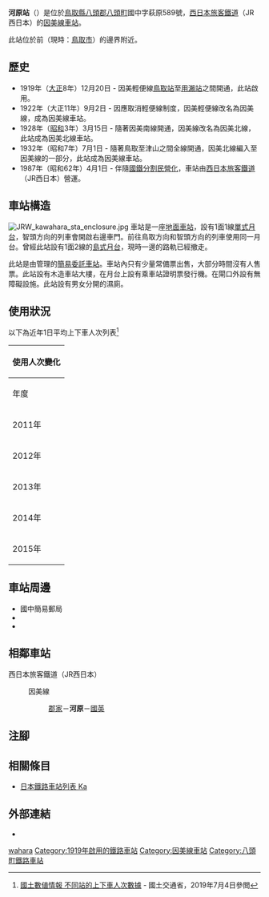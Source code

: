 {{NoteTA
|T=zh-hans:河原站;zh-hk:河原站;zh-tw:河原車站;
|1=zh-hans:河原站;zh-hk:河原站;zh-tw:河原車站;
}}
{{Infobox station
|公司色 = #0072bc
|站名 = 河原
|圖片 = JRW kawahara sta.jpg
|圖片說明 = 車站大樓（2007年10月1日）
|日文原名 = 河原
|平假名 = かわはら
|羅馬拼音 = Kawahara
|副站名 = 
|電報略號 = カハ
|所在地 = {{JPN}}[[鳥取縣|鳥取縣]][[八頭郡|八頭郡]][[八頭町|八頭町]]國中字萩原589號
|座標 = {{coord|35|23|52.08|N|134|13|21.41|E|type:railwaystation_region:JP-24|display=inline,title}}
|車站構造 = [[地面車站|地面車站]]
|月台配置 = 1面1線
|啟用年月日 = 1919年（[[大正|大正]]8年）12月20日
|廢站年月日 = 
|乘客人數 = 
|上下車人次 = 172
|統計年度 = 2015
|轉車 = 
|全寬備註 = [[簡易委託車站|簡易委託車站]]
|adjacent = {{Adjacent stations|system=西日本旅客鐵道|line=SB|left=郡家|right=國英|note-left=3.8km|note-mid=距離[[鳥取站|鳥取]]14.1km|note-right=3.3km}}
}}
'''河原站'''（{{jpn|j=河原駅|hg=かわはらえき|rm=Kawahara eki|f=y}}）是位於[[鳥取縣|鳥取縣]][[八頭郡|八頭郡]][[八頭町|八頭町]]國中字萩原589號，[[西日本旅客鐵道|西日本旅客鐵道]]（JR西日本）的[[因美線|因美線]][[鐵路車站|車站]]。

此站位於前{{Translink|ja|河原町 (鳥取県)|河原町 (鳥取縣)|河原町}}（現時：[[鳥取市|鳥取市]]）的邊界附近。

== 歷史 ==
* 1919年（[[大正|大正]]8年）12月20日 - 因美輕便線[[鳥取站|鳥取站]]至[[用瀨站|用瀨站]]之間開通，此站啟用。
* 1922年（大正11年）9月2日 - 因應取消輕便線制度，因美輕便線改名為因美線，成為因美線車站。
* 1928年（[[昭和|昭和]]3年）3月15日 - 隨著因美南線開通，因美線改名為因美北線，此站成為因美北線車站。
* 1932年（昭和7年）7月1日 - 隨著鳥取至津山之間全線開通，因美北線編入至因美線的一部分，此站成為因美線車站。
* 1987年（昭和62年）4月1日 - 伴隨[[國鐵分割民營化|國鐵分割民營化]]，車站由[[西日本旅客鐵道|西日本旅客鐵道]]（JR西日本）營運。

== 車站構造 ==
[[File:JRW_kawahara_sta_enclosure.jpg|thumb]]
車站是一座[[地面車站|地面車站]]，設有1面1線[[單式月台|單式月台]]，智頭方向的列車會開啟右邊車門。前往鳥取方向和智頭方向的列車使用同一月台。曾經此站設有1面2線的[[島式月台|島式月台]]，現時一邊的路軌已經撤走。

此站是由{{Translink|ja|鳥取鉄道部|鳥取鐵道部}}管理的[[簡易委託車站|簡易委託車站]]。車站內只有少量常備票出售，大部分時間沒有人售票。此站設有木造車站大樓，在月台上設有乘車站證明票發行機。在閘口外設有無障礙設施。此站設有男女分開的濕廁。

== 使用狀況 ==
以下為近年1日平均上下車人次列表<ref name="statistics">[https://umap.openstreetmap.fr/ja/map/map_205730#14/35.4416/134.2644 國土數値情報 不同站的上下車人次數據] {{Wayback|url=https://umap.openstreetmap.fr/ja/map/map_205730#14/35.4416/134.2644 |date=20171113222238 }}{{ja icon}} - 國土交通省，2019年7月4日參閲</ref>
{| class="wikitable" style="margin: 1em 0.2em; text-align: center; font-size: 85%;"
|- style="background: #ddd;"
!colspan="2"|使用人次變化
|-
!年度 !! 1日平均上下車人次
|-
|2011年
|205
|-
|2012年
|192
|-
|2013年
|207
|-
|2014年
|174
|-
|2015年
|172
|}
== 車站周邊 ==
* 國中簡易郵局
* {{Translink|ja|鳥取県道32号郡家鹿野気高線|鳥取縣道32號郡家鹿野氣高線}}
* {{Translink|ja|鳥取県道229号米岡河原停車場線|鳥取縣道229號米岡河原停車場線}}

== 相鄰車站 ==
; 西日本旅客鐵道（JR西日本）
: {{JR西路線記号|S|B}} 因美線
:: [[郡家站|郡家]]－'''河原'''－[[國英站|國英]]
== 注腳 ==
{{Reflist}}
== 相關條目 ==
* [[日本鐵路車站列表_Ka|日本鐵路車站列表 Ka]]
== 外部連結 ==
* {{外部連結/JR西日本車站|0641404|河原}}{{ja icon}}
{{因美線|mode=1}}
{{DEFAULTSORT:Kawahara}}
[[Category:日本鐵路車站_Ka|wahara]]
[[Category:1919年啟用的鐵路車站|Category:1919年啟用的鐵路車站]]
[[Category:因美線車站|Category:因美線車站]]
[[Category:八頭町鐵路車站|Category:八頭町鐵路車站]]